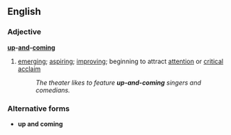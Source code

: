 ==English==
===Adjective===
'''[[up]]-[[and]]-[[coming]]'''
#[[emerging]]; [[aspiring]]; [[improving]]; beginning to attract [[attention]] or [[critical]] [[acclaim]]
#:''The theater likes to feature '''up-and-coming''' singers and comedians.''

===Alternative forms===
*'''up and coming'''